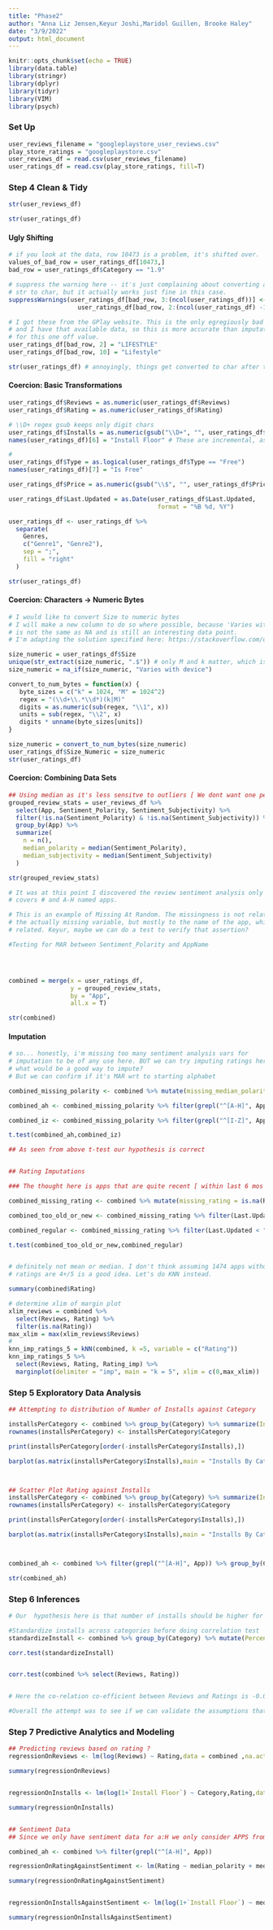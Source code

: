 ```yaml
---
title: "Phase2"
author: "Anna Liz Jensen,Keyur Joshi,Maridol Guillen, Brooke Haley"
date: "3/9/2022"
output: html_document
---
```


```r
knitr::opts_chunk$set(echo = TRUE)
library(data.table)
library(stringr)
library(dplyr)
library(tidyr)
library(VIM)
library(psych)
```

### Set Up

```r
user_reviews_filename = "googleplaystore_user_reviews.csv"
play_store_ratings = "googleplaystore.csv"
user_reviews_df = read.csv(user_reviews_filename)
user_ratings_df = read.csv(play_store_ratings, fill=T)
```

### Step 4 Clean & Tidy

```r
str(user_reviews_df)

```

```r
str(user_ratings_df)
```

#### Ugly Shifting

```r
# if you look at the data, row 10473 is a problem, it's shifted over. 
values_of_bad_row = user_ratings_df[10473,]
bad_row = user_ratings_df$Category == "1.9"

# suppress the warning here -- it's just complaining about converting a 
# str to char, but it actually works just fine in this case. 
suppressWarnings(user_ratings_df[bad_row, 3:(ncol(user_ratings_df))] <-
                   user_ratings_df[bad_row, 2:(ncol(user_ratings_df) -1)])

# I got these from the GPlay website. This is the only egregiously bad row, 
# and I have that available data, so this is more accurate than imputation
# for this one off value.
user_ratings_df[bad_row, 2] = "LIFESTYLE"
user_ratings_df[bad_row, 10] = "Lifestyle"

str(user_ratings_df) # annoyingly, things get converted to char after the shift. 
```

#### Coercion: Basic Transformations

```r

user_ratings_df$Reviews = as.numeric(user_ratings_df$Reviews)
user_ratings_df$Rating = as.numeric(user_ratings_df$Rating)

# \\D+ regex gsub keeps only digit chars
user_ratings_df$Installs = as.numeric(gsub("\\D+", "", user_ratings_df$Installs))
names(user_ratings_df)[6] = "Install Floor" # These are incremental, assume floors

# 
user_ratings_df$Type = as.logical(user_ratings_df$Type == "Free")
names(user_ratings_df)[7] = "Is Free"

user_ratings_df$Price = as.numeric(gsub("\\$", "", user_ratings_df$Price))

user_ratings_df$Last.Updated = as.Date(user_ratings_df$Last.Updated, 
                                         format = "%B %d, %Y")

user_ratings_df <- user_ratings_df %>%
  separate(
    Genres,
    c("Genre1", "Genre2"),
    sep = ";",
    fill = "right"
  )

str(user_ratings_df)
```

#### Coercion: Characters -> Numeric Bytes

```r

# I would like to convert Size to numeric bytes
# I will make a new column to do so where possible, because 'Varies with device'
# is not the same as NA and is still an interesting data point. 
# I'm adapting the solution specified here: https://stackoverflow.com/questions/10910688/converting-kilobytes-megabytes-etc-to-bytes-in-r

size_numeric = user_ratings_df$Size
unique(str_extract(size_numeric, ".$")) # only M and k matter, which is great
size_numeric = na_if(size_numeric, "Varies with device")

convert_to_num_bytes = function(x) {
   byte_sizes = c("k" = 1024, "M" = 1024^2)
   regex = "(\\d+\\.*\\d*)(k|M)"
   digits = as.numeric(sub(regex, "\\1", x))
   units = sub(regex, "\\2", x)
   digits * unname(byte_sizes[units])
}

size_numeric = convert_to_num_bytes(size_numeric)
user_ratings_df$Size_Numeric = size_numeric
str(user_ratings_df)
```

#### Coercion: Combining Data Sets

```r

## Using median as it's less sensitve to outliers [ We dont want one person putting like -1 affecting others ]
grouped_review_stats = user_reviews_df %>%
  select(App, Sentiment_Polarity, Sentiment_Subjectivity) %>%
  filter(!is.na(Sentiment_Polarity) & !is.na(Sentiment_Subjectivity)) %>%
  group_by(App) %>%
  summarize(
    n = n(), 
    median_polarity = median(Sentiment_Polarity),
    median_subjectivity = median(Sentiment_Subjectivity) 
  )

str(grouped_review_stats)

# It was at this point I discovered the review sentiment analysis only
# covers # and A-H named apps. 

# This is an example of Missing At Random. The missingness is not related to
# the actually missing variable, but mostly to the name of the app, which is
# related. Keyur, maybe we can do a test to verify that assertion?

#Testing for MAR between Sentiment_Polarity and AppName




combined = merge(x = user_ratings_df, 
                 y = grouped_review_stats,
                 by = "App",
                 all.x = T)

str(combined)
```

#### Imputation

```r
# so... honestly, i'm missing too many sentiment analysis vars for 
# imputation to be of any use here. BUT we can try imputing ratings here!
# what would be a good way to impute?
# But we can confirm if it's MAR wrt to starting alphabet

combined_missing_polarity <- combined %>% mutate(missing_median_polarity = is.na(median_polarity))

combined_ah <- combined_missing_polarity %>% filter(grepl("^[A-H]", App)) %>% pull(missing_median_polarity)

combined_iz <- combined_missing_polarity %>% filter(grepl("^[I-Z]", App)) %>% pull(missing_median_polarity)

t.test(combined_ah,combined_iz)

## As seen from above t-test our hypothesis is correct


## Rating Imputations

### The thought here is apps that are quite recent [ within last 6 mos ] or less than 4 years old [app was never popular and is defunct now] don't have rating

combined_missing_rating <- combined %>% mutate(missing_rating = is.na(Rating))

combined_too_old_or_new <- combined_missing_rating %>% filter(Last.Updated > "2018-02-08" | Last.Updated < "2014-08-08") %>% pull(missing_rating)

combined_regular <- combined_missing_rating %>% filter(Last.Updated < "2018-02-08" & Last.Updated > "2014-08-07" ) %>% pull(missing_rating)

t.test(combined_too_old_or_new,combined_regular)


# definitely not mean or median. I don't think assuming 1474 apps without 
# ratings are 4+/5 is a good idea. Let's do KNN instead. 

summary(combined$Rating)

# determine xlim of margin plot
xlim_reviews = combined %>%
  select(Reviews, Rating) %>%
  filter(is.na(Rating))
max_xlim = max(xlim_reviews$Reviews)
# 
knn_imp_ratings_5 = kNN(combined, k =5, variable = c("Rating"))
knn_imp_ratings_5 %>%
  select(Reviews, Rating, Rating_imp) %>%
  marginplot(delimiter = "imp", main = "k = 5", xlim = c(0,max_xlim))


```

### Step 5 Exploratory Data Analysis

```r
## Attempting to distribution of Number of Installs against Category 

installsPerCategory <- combined %>% group_by(Category) %>% summarize(Installs=sum(`Install Floor`))
rownames(installsPerCategory) <- installsPerCategory$Category

print(installsPerCategory[order(-installsPerCategory$Installs),])

barplot(as.matrix(installsPerCategory$Installs),main = "Installs By Category",xlab ="Category",ylab="Installs",col="blue",beside=TRUE)



## Scatter Plot Rating against Installs 
installsPerCategory <- combined %>% group_by(Category) %>% summarize(Installs=sum(`Install Floor`))
rownames(installsPerCategory) <- installsPerCategory$Category

print(installsPerCategory[order(-installsPerCategory$Installs),])

barplot(as.matrix(installsPerCategory$Installs),main = "Installs By Category",xlab ="Category",ylab="Installs",col="blue",beside=TRUE)



combined_ah <- combined %>% filter(grepl("^[A-H]", App)) %>% group_by(Category) %>% summarize( median_polarity = median(median_polarity, na.rm = TRUE), median_subjectivity = median(median_subjectivity, na.rm = TRUE))

str(combined_ah)

```

### Step 6 Inferences

```r
# Our  hypothesis here is that number of installs should be higher for apps with higher rating

#Standardize installs across categories before doing correlation test
standardizeInstall <- combined %>% group_by(Category) %>% mutate(PercentOfTotalInstallsUnderCat = `Install Floor`/sum(`Install Floor`)) %>%  ungroup()  %>% select(PercentOfTotalInstallsUnderCat, Rating)

corr.test(standardizeInstall)


corr.test(combined %>% select(Reviews, Rating))


# Here the co-relation co-efficient between Reviews and Ratings is -0.01 and implies no correlation exists between the two

#Overall the attempt was to see if we can validate the assumptions that apps with higher ratings have more installs and hence also more reviews
```


### Step 7 Predictive Analytics and Modeling

```r

## Predicting reviews based on rating ?
regressionOnReviews <- lm(log(Reviews) ~ Rating,data = combined ,na.action = `na.exclude` )

summary(regressionOnReviews)


regressionOnInstalls <- lm(log(1+`Install Floor`) ~ Category,Rating,data = combined ,na.action = `na.exclude` )

summary(regressionOnInstalls)


## Sentiment Data
## Since we only have sentiment data for a:H we only consider APPS from A -> H )

combined_ah <- combined %>% filter(grepl("^[A-H]", App))

regressionOnRatingAgainstSentiment <- lm(Rating ~ median_polarity + median_subjectivity ,data = combined_ah ,na.action = `na.exclude` )

summary(regressionOnRatingAgainstSentiment)


regressionOnInstallsAgainstSentiment <- lm(log(1+`Install Floor`) ~ median_polarity + median_subjectivity ,data = combined_ah ,na.action = `na.exclude` )

summary(regressionOnInstallsAgainstSentiment)


```
